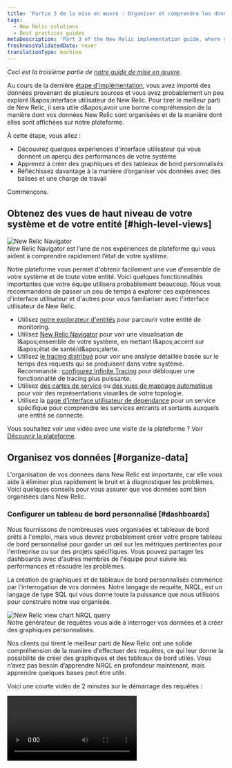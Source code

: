 ```yaml
---
title: 'Partie 3 de la mise en œuvre : Organiser et comprendre les données'
tags:
  - New Relic solutions
  - Best practices guides
metaDescription: 'Part 3 of the New Relic implementation guide, where you become acquainted with the New Relic UI and organize your data.'
freshnessValidatedDate: never
translationType: machine
---
```


*Ceci est la troisième partie de [notre guide de mise en œuvre](/docs/new-relic-solutions/get-started/implementation-guide-intro).*

Au cours de la dernière [étape d&apos;implémentation](/docs/new-relic-solutions/get-started/implementation-guide-instrument), vous avez importé des données provenant de plusieurs sources et vous avez probablement un peu exploré l&amp;apos;interface utilisateur de New Relic. Pour tirer le meilleur parti de New Relic, il sera utile d&amp;apos;avoir une bonne compréhension de la manière dont vos données New Relic sont organisées et de la manière dont elles sont affichées sur notre plateforme.

À cette étape, vous allez :

* Découvrez quelques expériences d&apos;interface utilisateur qui vous donnent un aperçu des performances de votre système
* Apprenez à créer des graphiques et des tableaux de bord personnalisés
* Réfléchissez davantage à la manière d’organiser vos données avec des balises et une charge de travail

Commençons.

## Obtenez des vues de haut niveau de votre système et de votre entité [#high-level-views]

<img title="New Relic Navigator" alt="New Relic Navigator" src="/images/alerts_screenshot-full_nrnavigator-.webp" />

<figcaption>
  New Relic Navigator est l’une de nos expériences de plateforme qui vous aident à comprendre rapidement l’état de votre système.
</figcaption>

Notre plateforme vous permet d&apos;obtenir facilement une vue d&apos;ensemble de votre système et de toute votre entité. Voici quelques fonctionnalités importantes que votre équipe utilisera probablement beaucoup. Nous vous recommandons de passer un peu de temps à explorer ces expériences d&apos;interface utilisateur et d&apos;autres pour vous familiariser avec l&apos;interface utilisateur de New Relic.

* Utilisez [notre explorateur d&apos;entités](/docs/new-relic-solutions/new-relic-one/core-concepts/new-relic-explorer-view-performance-across-apps-services-hosts#find) pour parcourir votre entité de monitoring.
* Utilisez [New Relic Navigator](/docs/new-relic-solutions/new-relic-one/core-concepts/new-relic-explorer-view-performance-across-apps-services-hosts/#view-navigator) pour voir une visualisation de l&amp;apos;ensemble de votre système, en mettant l&amp;apos;accent sur l&amp;apos;état de santé/d&amp;apos;alerte.
* Utilisez [le tracing distribué](/docs/distributed-tracing/ui-data/understand-use-distributed-tracing-ui) pour voir une analyse détaillée basée sur le temps des requests qui se produisent dans votre système. Recommandé : [configurez Infinite Tracing](/docs/distributed-tracing/infinite-tracing/introduction-infinite-tracing) pour débloquer une fonctionnalité de tracing plus puissante.
* Utilisez [des cartes de service](/docs/understand-dependencies/understand-system-dependencies/service-maps/introduction-service-maps) ou [des vues de mappage automatique](/docs/new-relic-one/use-new-relic-one/ui-data/automaps) pour voir des représentations visuelles de votre topologie.
* Utilisez la [page d’interface utilisateur de dépendance](/docs/new-relic-one/use-new-relic-one/ui-data/explore-downstream-dependencies-new-relic-one) pour un service spécifique pour comprendre les services entrants et sortants auxquels une entité se connecte.

Vous souhaitez voir une vidéo avec une visite de la plateforme ? Voir [Découvrir la plateforme](/docs/new-relic-solutions/new-relic-one/introduction-new-relic-platform).

## Organisez vos données [#organize-data]

L&apos;organisation de vos données dans New Relic est importante, car elle vous aide à éliminer plus rapidement le bruit et à diagnostiquer les problèmes. Voici quelques conseils pour vous assurer que vos données sont bien organisées dans New Relic.

### Configurer un tableau de bord personnalisé [#dashboards]

Nous fournissons de nombreuses vues organisées et tableaux de bord prêts à l&apos;emploi, mais vous devrez probablement créer votre propre tableau de bord personnalisé pour garder un œil sur les métriques pertinentes pour l&apos;entreprise ou sur des projets spécifiques. Vous pouvez partager les dashboards avec d&apos;autres membres de l&apos;équipe pour suivre les performances et résoudre les problèmes.

La création de graphiques et de tableaux de bord personnalisés commence par l&apos;interrogation de vos données. Notre langage de requête, NRQL, est un langage de type SQL qui vous donne toute la puissance que nous utilisons pour construire notre vue organisée.

<img title="new-relic-view-chart-nrql-query.png" alt="New Relic view chart NRQL query" src="/images/alerts_screenshot-crop_new-relic-view-chart-nrql-query.webp" />

<figcaption>
  Notre générateur de requêtes vous aide à interroger vos données et à créer des graphiques personnalisés.
</figcaption>

Nos clients qui tirent le meilleur parti de New Relic ont une solide compréhension de la manière d&apos;effectuer des requêtes, ce qui leur donne la possibilité de créer des graphiques et des tableaux de bord utiles. Vous n’avez pas besoin d’apprendre NRQL en profondeur maintenant, mais apprendre quelques bases peut être utile.

Voici une courte vidéo de 2 minutes sur le démarrage des requêtes :

<Video id="4awnx2n1FRc" type="youtube" />

Lorsque vous êtes prêt, nous vous suggérons de créer un dashboard. Lorsque vous exécutez une requête, vous pouvez appuyer sur <DNT>**Add to dashboard**</DNT> en bas de l&amp;apos;écran, puis vous avez la possibilité de créer un nouveau dashboard.

Voici quelques ressources pour apprendre à créer des requêtes et des visualisations personnalisées :

* [Introduction à l&apos;interrogation](/docs/query-your-data/explore-query-data/get-started/introduction-querying-new-relic-data)
* [Cours New Relic University sur NRQL](https://learn.newrelic.com/writing-nrql-queries)
* [Notre application New Relic pour apprendre NRQL](https://opensource.newrelic.com/projects/newrelic/nr1-learn-nrql)

### Configurer la balise [#tags]

Nous avons parlé un peu des stratégies de balises [plus tôt dans le guide d&apos;implémentation](/docs/new-relic-solutions/get-started/implementation-guide-planning-setup#data-organization). Les balises sont des paires valeur clé qui peuvent être ajoutées à une entité. Certaines balises sont ajoutées automatiquement à vos données : par exemple, le nom de l&amp;apos;hôte, le nom du compte et quelques autres métadonnées de base. Mais pour tirer le meilleur parti de New Relic, vous souhaiterez ajouter une balise personnalisée.

Avec une stratégie de tags bien pensée et mise en œuvre de manière cohérente, votre équipe pourra plus facilement explorer vos données et trouver l&apos;entité liée à un problème. Les balises sont importantes pour l&apos;utilisation optimale de la charge de travail, des requêtes et d&apos;autres fonctionnalités.

La balise peut varier considérablement en fonction de votre architecture et de vos objectifs. Mais voici quelques exemples de balises couramment utilisées :

* Unité commerciale
* Environnement
* Équipe
* EntrepriseCritique
* Région

Quelques ressources pour configurer et optimiser les balises :

* [En savoir plus sur les balises dans New Relic](/docs/new-relic-solutions/new-relic-one/core-concepts/use-tags-help-organize-find-your-data)
* [Une vidéo de 22 minutes sur les ressources de tags pour une analyse plus rapide](https://www.youtube.com/watch?v=ytpBFviAJ0Y)
* [Une vidéo de 3 minutes sur le tag APM](https://www.youtube.com/watch?v=JImDdncerko)
* [Une application d&apos;amélioration tag](https://github.com/newrelic/nr1-tag-improver)

Quelques ressources pour automatiser le tag :

* [Automatiser les balises via l&apos;API NerdGraph](/docs/apis/nerdgraph/examples/nerdgraph-tagging-api-tutorial)
* [Terraform](https://registry.terraform.io/providers/newrelic/newrelic/latest/docs/resources/entity_tags)
* Notre [CLI New Relic](https://developer.newrelic.com/automate-workflows/get-started-new-relic-cli) vous permet [de rechercher et tag des entités](https://developer.newrelic.com/automate-workflows/5-mins-tag-resources)

### Configurer la charge de travail [#workloads]

Notre fonctionnalité <DNT>**workloads**</DNT> vous donne la possibilité de regrouper et de monitorer des entités en fonction de vos propres critères (par exemple, une équipe spécifique ou un ensemble de responsabilités). Vous pouvez ensuite voir les données agrégées de santé et d’activité pour cette workload sur l’ensemble de votre stack.

[Apprenez à configurer une workload.](/docs/new-relic-solutions/new-relic-one/workloads/workloads-isolate-resolve-incidents-faster) [Voici une vidéo sur l&apos;utilisation de balises](https://www.youtube.com/watch?v=nXCH_3XjGkQ) pour créer une charge de travail générée dynamiquement.

## Configurer Apdex pour APM [#apdex]

Apdex est une norme industrielle pour mesurer la satisfaction des utilisateurs. Il s’agit essentiellement d’une solution d’accord de niveau de service (SLA) simplifiée qui vous aide à voir dans quelle mesure les utilisateurs sont satisfaits de votre application. Si votre système utilise de nombreux microservices (services qui exécutent une seule fonction métier), Apdex est un excellent choix.

Nous vous recommandons de lire [notre documentation Apdex](/docs/apm/new-relic-apm/apdex/apdex-measure-user-satisfaction) pour comprendre comment fonctionne Apdex. Ensuite, si vous souhaitez le configurer, essayez de déterminer quel devrait être le seuil Apdex correct et définissez-le. Si vous ne connaissez pas la bonne valeur, vous pouvez définir le seuil à un minimum maintenant, puis l&amp;apos;ajuster ultérieurement à une meilleure valeur.

Quelques ressources pour configurer Apdex :

* [Un article de blog sur la définition d&apos;un Apdex optimal](https://newrelic.com/blog/best-practices/how-to-choose-apdex-t)
* [Une application New Relic pour optimiser Apdex](https://opensource.newrelic.com/projects/newrelic/nr1-apdex-optimizer)
* Astuce d&apos;automatisation : vous pouvez utiliser notre API NerdGraph pour [interroger vos données](/docs/apis/nerdgraph/examples/nerdgraph-nrql-tutorial) et déterminer le bon Apdex T, puis [définir l&apos;Apdex via l&apos;API](/docs/apis/nerdgraph/examples/apm-config-nerdgraph).

## Gestion des niveaux de service (SLM) [#slm]

Les niveaux de service sont utilisés pour mesurer la performance d&apos;un service du point de vue final de l&apos;utilisateur. Par instance, un niveau de service peut indiquer si une vidéo s&apos;est chargée suffisamment rapidement ou si un service d&apos;itinéraire a renvoyé au moins un itinéraire possible entre deux points.

<img title="Example of several service levels.png" alt="Example of several service levels" src="/images/alerts_screenshot-crop_service-levels-intro.webp" />

<figcaption>
  Une capture d&apos;écran de notre interface utilisateur SLM (cliquez pour agrandir).
</figcaption>

Quelques ressources pour en savoir plus sur SLM :

* [Une vidéo de 3 minutes sur New Relic SLM](https://www.youtube.com/watch?v=tIwAjmUmbwc)
* [Nos documents SLM](/docs/service-level-management/intro-slm)

Ressources d&apos;observabilité en tant que code :

* [Utilisez notre API NerdGraph pour configurer le niveau de service](/docs/apis/nerdgraph/examples/nerdgraph-slm)
* [Utiliser Terraform pour le niveau de service](https://registry.terraform.io/providers/newrelic/newrelic/latest/docs/resources/service_level)

## Prochaine étape [#next]

Prêt à poursuivre votre parcours de mise en œuvre ? Passez à l’étape suivante : [<DNT>**Alerting and proactive solutions**</DNT>](/docs/new-relic-solutions/get-started/implementation-guide-alerting-proactive-solutions/).
